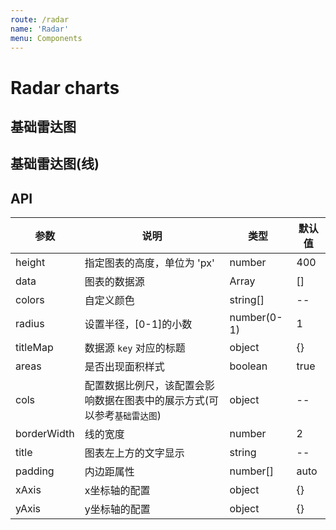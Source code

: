 ```yaml
---
route: /radar
name: 'Radar'
menu: Components
---
```



# Radar charts

## 基础雷达图

<Playground>
  <Radar
    data={
      [
        {"x": "苹果", "y1": 70, "y2": 30},
        {"x": "梨子", "y1": 50, "y2": 60},
        {"x": "西瓜", "y1": 60, "y2": 70},
        {"x": "橙子", "y1": 40, "y2": 50},
        {"x": "葡萄", "y1": 60, "y2": 70},
        {"x": "香蕉", "y1": 80, "y2": 50},
        {"x": "桃子", "y1": 50, "y2": 40},
        {"x": "榴莲", "y1": 70, "y2": 60}
      ]
    }
    titleMap={{
      "y1": "下载量",
      "y2": "点赞量"
    }}
    cols={{
      "value": {
        min: 0,
        max: 80,
      }
    }}
    colors={['green', 'yellow']}
    radius={0.75}
    borderWidth={2}
    height={400}
    title={'雷达图'}
    padding={[40, 40, 95, 20]}
  />
</Playground>

## 基础雷达图(线)

<Playground>
  <Radar
    data={
      [
        {"x": "苹果", "y1": 70, "y2": 30},
        {"x": "梨子", "y1": 50, "y2": 60},
        {"x": "西瓜", "y1": 60, "y2": 70},
        {"x": "橙子", "y1": 40, "y2": 50},
        {"x": "葡萄", "y1": 60, "y2": 70},
        {"x": "香蕉", "y1": 80, "y2": 50},
        {"x": "桃子", "y1": 50, "y2": 40},
        {"x": "榴莲", "y1": 70, "y2": 60}
      ]
    }
    titleMap={{
      "y1": "下载量",
      "y2": "点赞量"
    }}
    areas={false}
  />
</Playground>

## API

|参数|说明|类型|默认值|
|--|--|--|--|
|height|指定图表的高度，单位为 'px'|number|400|
|data|图表的数据源|Array|[]|
|colors|自定义颜色|string[]|--|
|radius|设置半径，[0-1]的小数|number(0-1)|1|
|titleMap|数据源 `key` 对应的标题|object|{}|
|areas|是否出现面积样式|boolean|true|
|cols|配置数据比例尺，该配置会影响数据在图表中的展示方式(可以参考`基础雷达图`)|object|--|
|borderWidth|线的宽度|number|2|
|title|图表左上方的文字显示|string|--|
|padding|内边距属性|number[]|auto|
|xAxis|x坐标轴的配置|object|{}|
|yAxis|y坐标轴的配置|object|{}|

